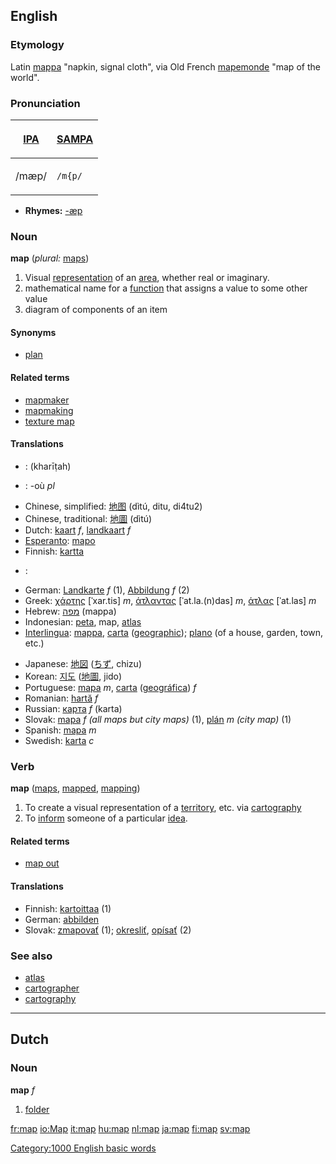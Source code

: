 {{wikipedia}}
==English==
===Etymology===
Latin [[mappa]] "napkin, signal cloth", via Old French [[mapemonde]] "map of the world".

===Pronunciation===
{| border=1 cellpadding=5
! [[w:International Phonetic Alphabet|IPA]] !! [[w:SAMPA|SAMPA]]
|-
| /mæp/ || <tt>/m{p/</tt>
|}

*'''Rhymes:''' [[Rhymes:English:-æp|-æp]]

===Noun===
'''map''' (''plural:'' [[maps]])

# Visual [[representation]] of an [[area]], whether real or imaginary.
# mathematical name for a [[function]] that assigns a value to some other value
# diagram of components of an item

====Synonyms====
*[[plan]]

====Related terms====
*[[mapmaker]]
*[[mapmaking]]
*[[texture map]]

====Translations====
{{top}}
* {{ar}} : {{t|ar|خريطة|}} (kharīṭah)
* {{br}} : {{t|br|kartenn|f}} -où ''pl''
*Chinese, simplified: [[地图]] (dìtú, ditu, di4tu2)
*Chinese, traditional: [[地圖]] (dìtú) 
*Dutch: [[kaart]] ''f'', [[landkaart]] ''f''
*[[Esperanto]]: [[mapo]]
*Finnish: [[kartta]]
*{{fr}} : {{t|fr|carte|f}}
*German: [[Landkarte]] ''f'' (1), [[Abbildung]] ''f'' (2)
*Greek: [[χάρτης]] [ˈxar.tis] ''m'', [[άτλαντας]] [ˈat.la.(n)das] ''m'', [[άτλας]] [ˈat.las] ''m''
*Hebrew: [[מפה]] (mappa)
*Indonesian: [[peta]], map, [[atlas]]
*[[Interlingua]]: [[mappa]], [[carta]] ([[carta geographic|geographic]]); [[plano]] (of a house, garden, town, etc.)
{{mid}}
*Japanese: [[地図]] ([[ちず]], chizu)
*Korean: [[지도]] ([[地圖]], jido)
*Portuguese: [[mapa]] ''m'', [[carta]] ([[carta geográfica|geográfica]]) ''f''
*Romanian: [[hartă]] ''f''
*Russian: [[карта]] ''f'' (karta)
*Slovak: [[mapa]] ''f (all maps but city maps)'' (1), [[plán]] ''m (city map)'' (1)
*Spanish: [[mapa]] ''m''
*Swedish: [[karta]] ''c''
{{bottom}}

===Verb===
'''map''' ([[maps]], [[mapped]], [[mapping]])

# To create a visual representation of a [[territory]], etc. via [[cartography]]
# To [[inform]] someone of a particular [[idea]].

====Related terms====
*[[map out]]

====Translations====
*Finnish: [[kartoittaa]] (1)
*German: [[abbilden]]
*Slovak: [[zmapovať]] (1); [[okresliť]], [[opísať]] (2)


===See also===
*[[atlas]]
*[[cartographer]]
*[[cartography]]

----
==Dutch==
===Noun===
'''map''' ''f''

#[[folder]]

[[Category:1000 English basic words]]

[[fr:map]]
[[io:Map]]
[[it:map]]
[[hu:map]]
[[nl:map]]
[[ja:map]]
[[fi:map]]
[[sv:map]]
